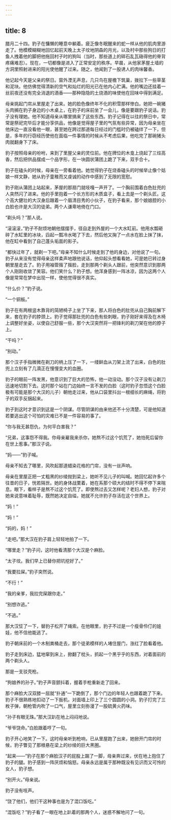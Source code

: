 ```yaml
---
---
---
```

title: 8
---




腊月二十四。豹子在慵懒的睡意中躺着。疲乏像冬眠醒来的蛇一样从他的肌肉里游走了。他模模糊糊地回忆起前天晚上太子坟地阴森的月光，以及村中那些狗日的打鱼人拽着他的脚把他拖回村子时的狗叫（当时，那些道上的碎石乱瓦硌得他的脊背疼痛难忍）。现在，一切都像是进入了正常安定的秩序。早晨，从他家茅屋土墙的方洞里照射进来的阳光使他醒了过来。随之，他闻到了一股诱人的肉味馨香。

他记起今天是父亲的祭日。窗外湮无声息，几只鸟在屋檐下筑巢，拨拉下一些草茎和泥块。他仿佛觉得清新的空气和灿烂的阳光已在他内心贮满。他的嘴边还挂着一丝前夜还没有完全消退的酒香——那种隐隐的土烧酒的味使他在回味中得到满足。

母亲挑起门帘从里屋走了出来。她的脸色像终年不化的积雪那样惨白。她把一碗猪头肉搁在豹子身边的小木桌上，在豹子的床前坐了一会儿，像是要跟豹子说话。豹子没有理她。他不知道母亲从哪里搞来了这些东西。豹子记得在以往的祭日中，常常是祭祀完毕后才能分享供品，他像是觉得屋子里的气氛有些异常，因为母亲坐在他床边一直没看他一眼，甚至她在跨过那道每日经过的门槛时仍被磕绊了一下，但是，多年的行窃经历使他在面临一件事情的时候从不考虑后果，他吃完了那碗猪头肉就翻身下了床。

豹子按照母亲的吩咐，来到了里屋父亲的灵位前。他在牌位的木龛上烧起了三炷高香，然后把供品摆成一个品字形，在一块圆状蒲团上跪了下来，双手合十。

豹子在磕头的时候，母亲在一旁看着他。她觉得豹子在烧香磕头的时候举止像个姑娘一样文静，她从豹子童稚而又虔诚的动作中感到了无限的宽慰。

豹子刚从蒲团上站起来，茅屋的那扇门就吱嘎一声开了。一个胸前围着白色肚兜的人突然闪了进来。他的手里抱着一个长方形的木质盒子，看上去是一个剃头匠。这个高大健壮的大汉身后跟着一个眉清目秀的小伙子，在豹子看来，那个娘娘腔的小白脸也许是大汉的徒弟。两个人谦卑地倚在门口。

“剃头吗？”那人说。

“滚滚滚，”豹子不耐烦地朝他摆摆手，径自走到外屋的一个大水缸前。他用水瓢砸碎了水缸里的冰块，舀起一瓢冷水喝了下去，然后他又掬了一点水在脸上抹了抹，他在缸中看到了自己蓬头垢面的影子。

“都快过年了，就剃一下吧。”母亲不知什么时候走到了他的身边，对他说了一句。豹子从来没有觉得母亲这样柔声地跟他说话，他仰起头想看看她，可是她已转过身朝里屋走去了。豹子用袖管揩了揩脸，走到那两个剃头人跟前，他突然意识到那两个人刚刚收敛了笑容。他们笑什么？豹子想。他浑身感到一阵冰凉，因为这两个人像是常常在梦中出现一样，使他觉得很不真实。

“什么价？”豹子说。

“一个铜板。”

豹子在有两根竖木靠背的简陋椅子上坐了下来，那人将白色的肚兜从自己胸前解下来，套在豹子的脖颈上。豹子觉得那肚兜的白色有些刺眼，豹子刚好来得及在木椅上调整好坐姿，以使自己舒服一些，那个大汉突然将一把锋利的剃刀架在他的脖子上。

“干吗？”

“别动。”

那个汉子手指微微在剃刀的柄上压了一下，一缕鲜血从刀架上流了出来，白色的肚兜上立刻有了几滴正在慢慢变大的血圈。

豹子的眼前一阵发黑，他意识到了巨大的恐怖，他一动没动。那个汉子没有让剃刀迅速地切割下去。这时那个站在门边始终一言不发的白脸（这时豹子忽悟这个白脸极有可能是那个大汉的儿子）朝他走过来，他从口袋里抖出一根细长的麻绳，将豹子的双手反捆起来。

豹子到这时才意识到这是一个阴谋。尽管阴谋的由来他还不十分清楚，可是他知道若要逃出这个可怕的灾难已不是一件容易的事了。

“你与我无甚怨仇，为何平白害我？”

“兄弟，这事怨不得我。你母亲雇我来杀你，她熬不过这个饥荒了，她怕死后留你在世上惹事。”那汉子说。

“妈——”豹子喊。

母亲不知去了哪里，风吹起那道蜡染花格的门帘，没有一丝声响。

母亲在里屋正把一丈粗黑的纱绫抛到梁上，她听不见儿子的叫喊。她回忆起许多个往昔的日子，恍若隔世。她的身体战栗着，她在系那个硕大的结时不得不停下来喘息。眼下，看样子是熬不过这个饥荒了。即使熬过去又怎样呢？老妇人想，豹子对她来说意味着耻辱，既然她决定自缢，她就不允许豹子存活在这个世界上。

“妈！”

“妈！”

“妈的，妈！”

“走吧。”那大汉在豹子肩上轻轻地拍了一下。

“哪里走？”豹子问，这时他看清那个大汉是个麻脸。

“太子坟。我们早上已替你把坑挖好了。”

“我要拉屎。”豹子突然说。

“不行！”

“我的亲爹，我拉完屎跟你走。”

“别想诈逃。”

“不逃。”

那大汉怔了一下，替豹子松开了绳索。在他眼里，豹子不过是一个瘦骨伶仃的娃娃，他不信他能逃了。

豹子朝床前的一个木制粪桶走去，那个徒弟模样的人堵住屋门，涨红了脸看着他。

豹子走到床边，猛地窜到床上，掀翻了枕头，抓起一个黑乎乎的东西，对着面前的两个剃头人。

那是一支驳壳枪。

“狗娘养的孙子。”豹子声音颤抖着，握着手枪重新走了回来。

那个麻脸大汉双膝一屈就“扑通”一下跪倒了，那个门边的年轻人也跟着跪了下来。豹子不很熟练地扣动了一下扳机，对面墙上印上了三个圆圆的小洞。豹子打完了三枚子弹，朝枪管内吹了一口气，屋里立刻弥漫了一股硫黄火药味。

“孙子有眼无珠。”那大汉趴在地上闷闷地说。

“爷爷饶命。”白脸跟着哼了一句。

豹子开心地笑了一下。这时母亲听到枪响，已从里屋跑了出来，她掀开门帘的时候，豹子瞥见了那根悬在梁上的纱绫的巨大黑圈。

“起来——”豹子在那个麻脸汉子的屁股上踹了一脚，母亲奔过来，伏在地上抱住了豹子的腿。豹子感到一阵厌烦和恼怒。母亲永远是属于那种既没有见识而又可怜的女人，豹子想。

“别开火。”母亲说。

豹子没有吱声。

“饶了他们，他们干这种事也是为了混口饭吃。”

“混饭吃？”豹子看了一眼在地上趴着的那两个人，迷惑不解地问了一句。